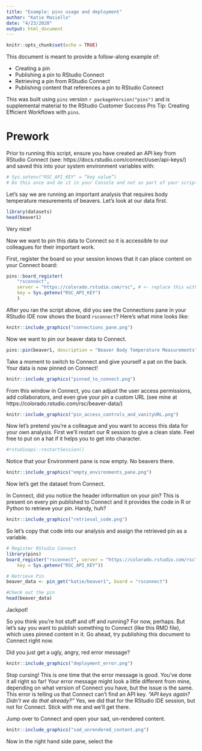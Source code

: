 ```yaml
---
title: "Example: pins usage and deployment"
author: "Katie Masiello"
date: "4/23/2020"
output: html_document
---
```


```r
knitr::opts_chunk$set(echo = TRUE)
```
This document is meant to provide a follow-along example of:  

* Creating a pin  
* Publishing a pin to RStudio Connect 
* Retrieving a pin from RStudio Connect 
* Publishing content that references a pin to RStudio Connect  

This was built using `pins` version `r packageVersion("pins")` and is supplemental material to the RStudio Customer Success Pro Tip: Creating Efficient Workflows with `pins`. 

# Prework
Prior to running this script, ensure you have created an API key from RStudio Connect (see: https://docs.rstudio.com/connect/user/api-keys/) and saved this into your system environment variables with:
```r
# Sys.setenv("RSC_API_KEY" = “key value”) 
# Do this once and do it in your Console and not as part of your script.  Keep your keys secure!
```

Let's say we are running an important analysis that requires body temperature mesurements of beavers. Let's look at our data first.  
```r
library(datasets)
head(beaver1)
```
Very nice!

Now we want to pin this data to Connect so it is accessible to our colleagues for their important work.  

First, register the board so your session knows that it can place content on your Connect board:
```r
pins::board_register(
    "rsconnect", 
    server = "https://colorado.rstudio.com/rsc", # <- replace this with your server name 
    key = Sys.getenv("RSC_API_KEY")
    )
```

After you ran the script above, did you see the Connections pane in your RStudio IDE now shows the board `rsconnect`?  Here's what mine looks like:  
```r
knitr::include_graphics("connections_pane.png")
```
  
Now we want to pin our beaver data to Connect. 
```r
pins::pin(beaver1, description = "Beaver Body Temperature Measurements", board = "rsconnect")
```

Take a moment to switch to Connect and give yourself a pat on the back.  Your data is now pinned on Connect!  
```r
knitr::include_graphics("pinned_to_connect.png")
```
  
From this window in Connect, you can adjust the user access permissions, add collaborators, and even give your pin a custom URL (see mine at https://colorado.rstudio.com/rsc/beaver-data/)  
```r
knitr::include_graphics("pin_access_controls_and_vanityURL.png")
```
  
Now let's pretend you're a colleague and you want to access this data for your own analysis.  First we'll 
restart our R session to give a clean slate.  Feel free to put on a hat if it helps you to get into character.
```r
#rstudioapi::restartSession() 
```

Notice that your Environment pane is now empty.  No beavers there.  
```r
knitr::include_graphics("empty_environments_pane.png")
```
  
Now let's get the dataset from Connect. 

In Connect, did you notice the header information on your pin?  This is present on every pin published to Connect and it provides the code in  R or Python to retrieve your pin.  Handy, huh?  
```r
knitr::include_graphics("retrieval_code.png")
```
  
So let's copy that code into our analysis and assign the retrieved pin as a variable.
```r
# Register RStudio Connect
library(pins)
board_register("rsconnect", server = "https://colorado.rstudio.com/rsc",
    key = Sys.getenv("RSC_API_KEY"))

# Retrieve Pin
beaver_data <- pin_get("katie/beaver1", board = "rsconnect")

#Check out the pin
head(beaver_data)
```
  
Jackpot!  

So you think you're hot stuff and off and running?  For now, perhaps.  But let's say you want to publish something to Connect (like this RMD file), which uses pinned content in it.  Go ahead, try publishing this document to Connect right now. 

Did you just get a ugly, angry, red error message?  
```r
knitr::include_graphics("deployment_error.png")
```


Stop cursing! This is one time that the error message is good.  You've done it all right so far! Your error message might look a little different from mine, depending on what version of Connect you have, but the issue is the same.  This error is telling us that Connect can't find an API key.  *"API keys again? Didn't we do that already?"*  Yes, we did that for the RStudio IDE session, but not for Connect.  Stick with me and we'll get there.  

Jump over to Connect and open your sad, un-rendered content.  
```r
knitr::include_graphics("sad_unrendered_content.png")
```
  
Now in the right hand side pane, select the 